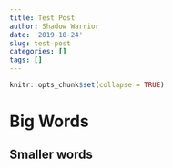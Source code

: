 ```yaml
---
title: Test Post
author: Shadow Warrior
date: '2019-10-24'
slug: test-post
categories: []
tags: []
---
```


```r
knitr::opts_chunk$set(collapse = TRUE)
```

# Big Words

## Smaller words